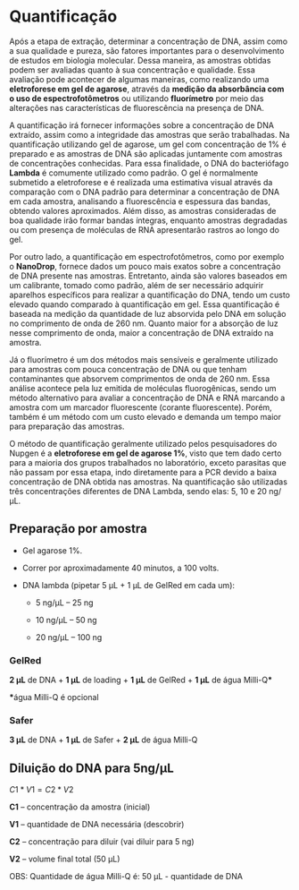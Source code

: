 # Quantificação

Após a etapa de extração, determinar a concentração de DNA, assim como a sua qualidade e pureza, são fatores importantes para o desenvolvimento de estudos em biologia molecular. Dessa maneira, as amostras obtidas podem ser avaliadas quanto à sua concentração e qualidade. Essa avaliação pode acontecer de algumas maneiras, como realizando uma **eletroforese em gel de agarose**, através da **medição da absorbância com o uso de espectrofotômetros** ou utilizando **fluorímetro** por meio das alterações nas características de fluorescência na presença de DNA.

A quantificação irá fornecer informações sobre a concentração de DNA extraído, assim como a integridade das amostras que serão trabalhadas. Na quantificação utilizando gel de agarose, um gel com concentração de 1% é preparado e as amostras de DNA são aplicadas juntamente com amostras de concentrações conhecidas. Para essa finalidade, o DNA do bacteriófago **Lambda** é comumente utilizado como padrão. O gel é normalmente submetido a eletroforese e é realizada uma estimativa visual através da comparação com o DNA padrão para determinar a concentração de DNA em cada amostra, analisando a fluorescência e espessura das bandas, obtendo valores aproximados. Além disso, as amostras consideradas de boa qualidade irão formar bandas íntegras, enquanto amostras degradadas ou com presença de moléculas de RNA apresentarão rastros ao longo do gel.

Por outro lado, a quantificação em espectrofotômetros, como por exemplo o **NanoDrop**, fornece dados um pouco mais exatos sobre a concentração de DNA presente nas amostras. Entretanto, ainda são valores baseados em um calibrante, tomado como padrão, além de ser necessário adquirir aparelhos específicos para realizar a quantificação do DNA, tendo um custo elevado quando comparado à quantificação em gel. Essa quantificação é baseada na medição da quantidade de luz absorvida pelo DNA em solução no comprimento de onda de 260 nm. Quanto maior for a absorção de luz nesse comprimento de onda, maior a concentração de DNA extraído na amostra.

Já o fluorímetro é um dos métodos mais sensíveis e geralmente utilizado para amostras com pouca concentração de DNA ou que tenham contaminantes que absorvem comprimentos de onda de 260 nm. Essa análise acontece pela luz emitida de moléculas fluorogênicas, sendo um método alternativo para avaliar a concentração de DNA e RNA marcando a amostra com um marcador fluorescente (corante fluorescente). Porém, também é um método com um custo elevado e demanda um tempo maior para preparação das amostras.

O método de quantificação geralmente utilizado pelos pesquisadores do Nupgen é a **eletroforese em gel de agarose 1%**, visto que tem dado certo para a maioria dos grupos trabalhados no laboratório, exceto parasitas que não passam por essa etapa, indo diretamente para a PCR devido a baixa concentração de DNA obtida nas amostras. Na quantificação são utilizadas três concentrações diferentes de DNA Lambda, sendo elas: 5, 10 e 20 ng/μL.

## Preparação por amostra

-   Gel agarose 1%.

-   Correr por aproximadamente 40 minutos, a 100 volts.

-   DNA lambda (pipetar 5 μL + 1 μL de GelRed em cada um):

    -   5 ng/μL -- 25 ng

    -   10 ng/μL -- 50 ng

    -   20 ng/μL -- 100 ng

### GelRed

**2 μL** de DNA + **1 μL** de loading + **1 μL** de GelRed + **1 μL** de água Milli-Q**\***

**\***água Milli-Q é opcional

### Safer

**3 μL** de DNA + **1 μL** de Safer + **2 μL** de água Milli-Q

## Diluição do DNA para 5ng/μL

$C1 * V1 = C2 * V2$

**C1** -- concentração da amostra (inicial)

**V1** -- quantidade de DNA necessária (descobrir)

**C2** -- concentração para diluir (vai diluir para 5 ng)

**V2** -- volume final total (50 μL)

OBS: Quantidade de água Milli-Q é: 50 μL - quantidade de DNA

